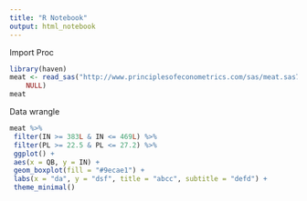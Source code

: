 ```yaml
---
title: "R Notebook"
output: html_notebook
---
```


Import Proc

```r
library(haven)
meat <- read_sas("http://www.principlesofeconometrics.com/sas/meat.sas7bdat", 
    NULL)
meat
```
Data wrangle

```r

meat %>%
 filter(IN >= 383L & IN <= 469L) %>%
 filter(PL >= 22.5 & PL <= 27.2) %>%
 ggplot() +
 aes(x = QB, y = IN) +
 geom_boxplot(fill = "#9ecae1") +
 labs(x = "da", y = "dsf", title = "abcc", subtitle = "defd") +
 theme_minimal()
```


